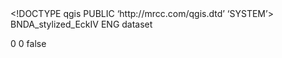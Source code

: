 <!DOCTYPE qgis PUBLIC 'http://mrcc.com/qgis.dtd' 'SYSTEM'>
<qgis version="3.34.8-Prizren">
  <identifier>BNDA_stylized_EckIV</identifier>
  <parentidentifier></parentidentifier>
  <language>ENG</language>
  <type>dataset</type>
  <title>BNDA_stylized_EckIV</title>
  <abstract></abstract>
  <links/>
  <dates/>
  <fees></fees>
  <encoding></encoding>
  <crs>
    <spatialrefsys nativeFormat="Wkt">
      <wkt></wkt>
      <proj4></proj4>
      <srsid>0</srsid>
      <srid>0</srid>
      <authid></authid>
      <description></description>
      <projectionacronym></projectionacronym>
      <ellipsoidacronym></ellipsoidacronym>
      <geographicflag>false</geographicflag>
    </spatialrefsys>
  </crs>
  <extent>
    <spatial crs="EPSG:4326" dimensions="2" miny="-89.90000200000000063" maxy="85.48503900000000044" maxz="0" maxx="180" minx="-180" minz="0"/>
  </extent>
</qgis>
